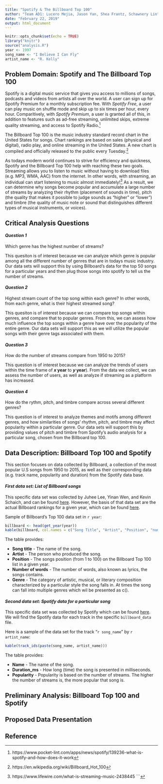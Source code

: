 ```yaml
---
title: "Spotify & The Billboard Top 100"
author: "Team AD1: Lucero Mejia, Jason Yan, Shea Frantz, Schawnery Lin"
date: "February 22, 2019"
output: html_document
---
```


```r
knitr::opts_chunk$set(echo = TRUE)
library("knitr")
source("analysis.R")
year <- 1997
song_name <- "I Believe I Can Fly"
artist_name <- "R. Kelly"
```

## Problem Domain: Spotify and The Billboard Top 100

Spotify is a digital music service that gives you access to millions of songs, podcasts and videos from artists all over the world. A user can sign up for Spotify Premium for a monthly subscription fee. With _Spotify Free_, a user can play music on shuffle mode and skip up to six times per hour, every hour. Comparitively, with _Spotify Premium_, a user is granted all of this, in addition to features such as ad-free streaming, unlimited skips, extreme quality streaming, and access to Spotify Radio.[^1]

The Billboard Top 100 is the music industry standard record chart in the United States for songs. Chart rankings are based on sales (physical and digital), radio play, and online streaming in the United States. A new chart is compiled and officially released to the public every Tuesday.[^2]

As todays modern world continues to strive for efficiency and quickness, Spotify and the Billboard Top 100 help with reaching these two goals. Streaming allows you to listen to music without having to download files (e.g. MP3, WMA, AAC) from the internet. In other words, with streaming, an individual can start listening to music almost immediately![^3] As a result, we can determine why songs become popular and accumulate a large number of streams by analyzing their rhythm (placement of sounds in time), pitch (the quality that makes it possible to judge sounds as "higher" or "lower") and timbre (the quality of music note or sound that distinguishes different types of musical instruments, or voices). 

## Critical Analysis Questions

#### _Question 1_
Which genre has the highest number of streams?

This quesiton is of interest because we can analyze which genre is popular among all the different number of genres that are in todays music industry. Our data sets will support this by using Billboard's data for the top 50 songs for a particular years and then plug those songs into spotify to tell us the number of streams. 

#### _Question 2_
Highest stream count of the top song within each genre? In other words, from each genre, what is their highest streamed song? 

This quesiton is of interest because we can compare top songs within genres, and compare that to popular genres. From this, we can assess how much influence the top songs within a genre have over the popularity of the entire genre. Our data sets will support this as we will utilize the popular songs with their genre tags associated with them. 

#### _Question 3_
How do the number of streams compare from 1950 to 2015?

This question is of interest because we can analyze the trends of users within the time frame of **_x_ year** to **_y_ year**). From the data we collect, we can assess the number of users, as well as analyze if streaming as a platform has increased.

#### _Question 4_
How do the rythm, pitch, and timbre compare across several different genres?

This question is of interest to analyze themes and motifs among different genres, and how similarities of songs' rhythm, pitch, and timbre may affect popularity within a particular genre. Our data sets will support this by providing values of pitch and timbre from Spotify's audio analysis for a particular song, chosen from the Billboard top 100. 


## Data Description: Billboard Top 100 and Spotify

This section focuses on data collected by Billboard, a collection of the most popular U.S songs from 1950 to 2015, as well as their corresponding data (e.g. track name, popularity and duration) from the Spotify data base. 

#### **_First data set: List of Billboard songs_**

This specific data set was collected by Juhee Lee, Yinan Wen, and Kevin Schaich, and can be found [here](https://github.com/kevinschaich/billboard). However, the basis of that data set are the actual Billboard rankings for a given year, which can be found [here](https://www.billboard.com/charts).

Sample of Billboard's Top 100 data set in `r year`:

``` r
billboard <- head(get_year(year))
kable(billboard, col.names = c("Song Title", "Artist", "Position", "number of words", "genre"))
```

The table provides:

- **Song title** - The name of the song.
- **Artist** - The person who produced the song.
- **Position** - The songs position (from 1 to 100) on the Billboard Top 100 list in a given year.
- **Number of words** - The number of words, also known as lyrics, the songs contains. 
- **Genre** - The category of artistic, musical, or literary composition characterized by a particular style the song falls in. At times the song can fall into multiple genres which wil be presented as c().


#### **_Second data set: Spotify data for a particular song_**

This specific data set was collected by Spotify which can be found [here](https://developer.spotify.com/documentation/web-api/reference/search/search/). We will find the Spotify data for each track in the specific `billboard_data` file.

Here is a sample of the data set for the track "`r song_name`" by `r artist_name`:

```r
kable(track_ids(paste(song_name, artist_name)))
```

The table provides:

- **Name** - The name of the song.
- **Duration_ms** - How long (time) the song is presented in milliseconds.
- **Popularity** - Popularity is based on the number of streams. The higher the number of streams is, the more popular that song is.

## Preliminary Analysis: Billboard Top 100 and Spotify

## Proposed Data Presentation

## Reference
[^1]: https://www.pocket-lint.com/apps/news/spotify/139236-what-is-spotify-and-how-does-it-work

[^2]: https://en.wikipedia.org/wiki/Billboard_Hot_100

[^3]: https://www.lifewire.com/what-is-streaming-music-2438445
```
